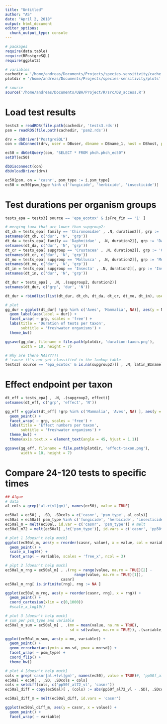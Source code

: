 ```yaml
---
title: "Untitled"
author: "AS"
date: "April 2, 2018"
output: html_document
editor_options: 
  chunk_output_type: console
---
```


```r
# packages
require(data.table)
require(RPostgreSQL)
require(ggplot2)

# variables
cachedir = '/home/andreas/Documents/Projects/species-sensitivity/cache'
plotdir = '/home/andreas/Documents/Projects/species-sensitivity/plots'

# source
source('/home/andreas/Documents/UBA/Project/R/src/DB_access.R')
```

# Load test results
```r
tests3 = readRDS(file.path(cachedir, 'tests3.rds'))
psm = readRDS(file.path(cachedir, 'psm2.rds'))
```

```r
drv = dbDriver("PostgreSQL")
con = dbConnect(drv, user = DBuser, dbname = DBname_1, host = DBhost, port = DBport, password = DBpassword)

ec50 = dbGetQuery(con, "SELECT * FROM phch.phch_ec50")
setDT(ec50)

dbDisconnect(con)
dbUnloadDriver(drv)

ec50[psm, on = 'casnr', psm_type := i.psm_type]
ec50 = ec50[psm_type %in% c('fungicide', 'herbicide', 'insecticide')]
```

# Test durations per organism groups
```r
tests_epa = tests3[ source == 'epa_ecotox' & isFre_fin == '1' ]

# merging taxa that are lower than supgroup2:
dt_ch = tests_epa[ family == 'Chironomidae' , .N, duration2][, grp := 'Chironomidae']
setnames(dt_ch, c('dur', 'N', 'grp'))
dt_da = tests_epa[ family == 'Daphniidae' , .N, duration2][, grp := 'Daphniidae']
setnames(dt_da, c('dur', 'N', 'grp'))
dt_cr = tests_epa[ supgroup == 'Crustacea' , .N, duration2][, grp := 'Crustacea']
setnames(dt_cr, c('dur', 'N', 'grp'))
dt_mo = tests_epa[ supgroup == 'Mollusca' , .N, duration2][, grp := 'Mollusca']
setnames(dt_mo, c('dur', 'N', 'grp'))
dt_in = tests_epa[ supgroup == 'Insecta' , .N, duration2][, grp := 'Insecta']
setnames(dt_in, c('dur', 'N', 'grp'))

dt_dur = tests_epa[ , .N, .(supgroup2, duration2)]
setnames(dt_dur, c('grp', 'dur', 'N'))

dt_dur = rbindlist(list(dt_dur, dt_ch, dt_da, dt_cr, dt_mo, dt_in), use.names = TRUE)

# plot
gg_dur = ggplot(dt_dur[ !grp %in% c('Aves', 'Mammalia', NA)], aes(y = N, x = dur)) +
  geom_label(aes(label = dur)) +
  facet_wrap( ~ grp, scales = 'free') +
  labs(title = 'Duration of tests per taxon',
       subtitle = 'freshwater organisms') +
  theme_bw()

ggsave(gg_dur, filename = file.path(plotdir, 'duration-taxon.png'),
       width = 10, height = 7)

# Why are there NAs???!!
# 'cause it's not yet classified in the lookup table
tests3[ source == 'epa_ecotox' & is.na(supgroup2)][ , .N, latin_BIname]
```

# Effect endpoint per taxon
```r
dt_eff = tests_epa[ , .N, .(supgroup2, effect)]
setnames(dt_eff, c('grp', 'effect', 'N'))

gg_eff = ggplot(dt_eff[ !grp %in% c('Mammalia', 'Aves', NA) ], aes(y = N, x = effect)) +
  geom_point() +
  facet_wrap( ~ grp, scales = 'free') +
  labs(title = 'Effect numbers per taxon',
       subtitle = 'freshwater organisms') +
  theme_bw() +
  theme(axis.text.x = element_text(angle = 45, hjust = 1.1))

ggsave(gg_eff, filename = file.path(plotdir, 'effect-taxon.png'),
       width = 10, height = 7)
```

# Compare 24-120 tests to specific times
```r
## Algae
# data
al_cols = grep('al.+(vl|gm)', names(ec50), value = TRUE)

ec50al = ec50[ , .SD, .SDcols = c('casnr', 'psm_type', al_cols)]
ec50al = ec50al[ psm_type %in% c('fungicide', 'herbicide', 'insecticide')]
ec50al_m = melt(ec50al, id.var = c('casnr', 'psm_type')) # melt
ec50al_m72 = melt(ec50al[ ,!c('psm_type')], id.vars = c('casnr', 'pp50f_al72_vl')) # range per duratiion group

# plot 1 [doesn't help much]
ggplot(ec50al_m, aes(y = reorder(casnr, value), x = value, col = variable)) +
  geom_point() +
  scale_x_log10() +
  facet_wrap( ~ variable, scales = 'free_x', ncol = 3)

# plpt 2 [doesn't help much]
ec50al_m_rng = ec50al_m[ , .(rng = range(value, na.rm = TRUE)[2] -
                               range(value, na.rm = TRUE)[1]),
                         casnr]
ec50al_m_rng[ is.infinite(rng), rng := NA ]

ggplot(ec50al_m_rng, aes(y = reorder(casnr, rng), x = rng)) +
  geom_point() +
  coord_cartesian(xlim = c(0,1000))
  #scale_x_log10()

# plot 3 [doesn't help much]
# sum per psm_type and variable
ec50al_m_sum = ec50al_m[ , .(mn = mean(value, na.rm = TRUE),
                             sd = sd(value, na.rm = TRUE)), .(variable, psm_type) ]

ggplot(ec50al_m_sum, aes(y = mn, variable)) +
  geom_point() +
  geom_errorbar(aes(ymin = mn-sd, ymax = mn+sd)) +
  facet_wrap( ~ psm_type) +
  coord_flip() +
  theme_bw()

# plot 4 [doesn't help much]
cols = grep('casnr|al.+(vl|gm)', names(ec50), value = TRUE)#, 'pp50f_al72_vl')
ec50al = ec50[ , .SD, .SDcols = cols]
cols = setdiff(cols, c('pp50f_al72_vl', 'casnr'))
ec50al_diff = copy(ec50al)[ , (cols) := abs(pp50f_al72_vl - .SD), .SDcols = cols]

ec50al_diff_m = melt(ec50al_diff, id.vars = 'casnr')

ggplot(ec50al_diff_m, aes(y = casnr, x = value)) +
  geom_point() +
  facet_wrap( ~ variable)


```








